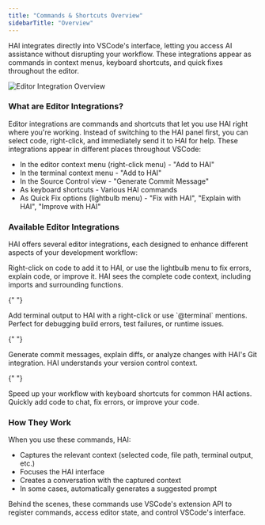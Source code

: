 ```yaml
---
title: "Commands & Shortcuts Overview"
sidebarTitle: "Overview"
---
```


HAI integrates directly into VSCode's interface, letting you access AI assistance without disrupting your workflow. These integrations appear as commands in context menus, keyboard shortcuts, and quick fixes throughout the editor.

<Frame>
	<img
		src="https://storage.googleapis.com/cline_public_images/docs/assets/editor-integration.png"
		alt="Editor Integration Overview"
	/>
</Frame>

### What are Editor Integrations?

Editor integrations are commands and shortcuts that let you use HAI right where you're working. Instead of switching to the HAI panel first, you can select code, right-click, and immediately send it to HAI for help.
These integrations appear in different places throughout VSCode:

- In the editor context menu (right-click menu) - "Add to HAI"
- In the terminal context menu - "Add to HAI"
- In the Source Control view - "Generate Commit Message"
- As keyboard shortcuts - Various HAI commands
- As Quick Fix options (lightbulb menu) - "Fix with HAI", "Explain with HAI", "Improve with HAI"

### Available Editor Integrations

HAI offers several editor integrations, each designed to enhance different aspects of your development workflow:

<Columns cols={2}>
  <Card title="Code Commands" icon="code" href="/features/commands-and-shortcuts/code-commands">
    Right-click on code to add it to HAI, or use the lightbulb menu to fix errors, explain code, or improve it. HAI sees the complete code context, including imports and surrounding functions.
  </Card>

{" "}

<Card title="Terminal Integration" icon="terminal" href="/features/commands-and-shortcuts/terminal-integration">
	Add terminal output to HAI with a right-click or use `@terminal` mentions. Perfect for debugging build errors, test failures,
	or runtime issues.
</Card>

{" "}

<Card title="Git Integration" icon="code-branch" href="/features/commands-and-shortcuts/git-integration">
	Generate commit messages, explain diffs, or analyze changes with HAI's Git integration. HAI understands your version control
	context.
</Card>

{" "}

<Card title="Keyboard Shortcuts" icon="keyboard" href="/features/commands-and-shortcuts/keyboard-shortcuts">
	Speed up your workflow with keyboard shortcuts for common HAI actions. Quickly add code to chat, fix errors, or improve your code.
</Card>
</Columns>

### How They Work

When you use these commands, HAI:

- Captures the relevant context (selected code, file path, terminal output, etc.)
- Focuses the HAI interface
- Creates a conversation with the captured context
- In some cases, automatically generates a suggested prompt

Behind the scenes, these commands use VSCode's extension API to register commands, access editor state, and control VSCode's interface.
